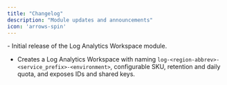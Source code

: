 ```yaml
---
title: "Changelog"
description: "Module updates and announcements"
icon: 'arrows-spin'
---
```


<Update label="2025/08/01" description="log-v0.1.0">
  - Initial release of the Log Analytics Workspace module.

  - Creates a Log Analytics Workspace with naming `log-<region-abbrev>-<service_prefix>-<environment>`, configurable SKU, retention and daily quota, and exposes IDs and shared keys.

</Update>


